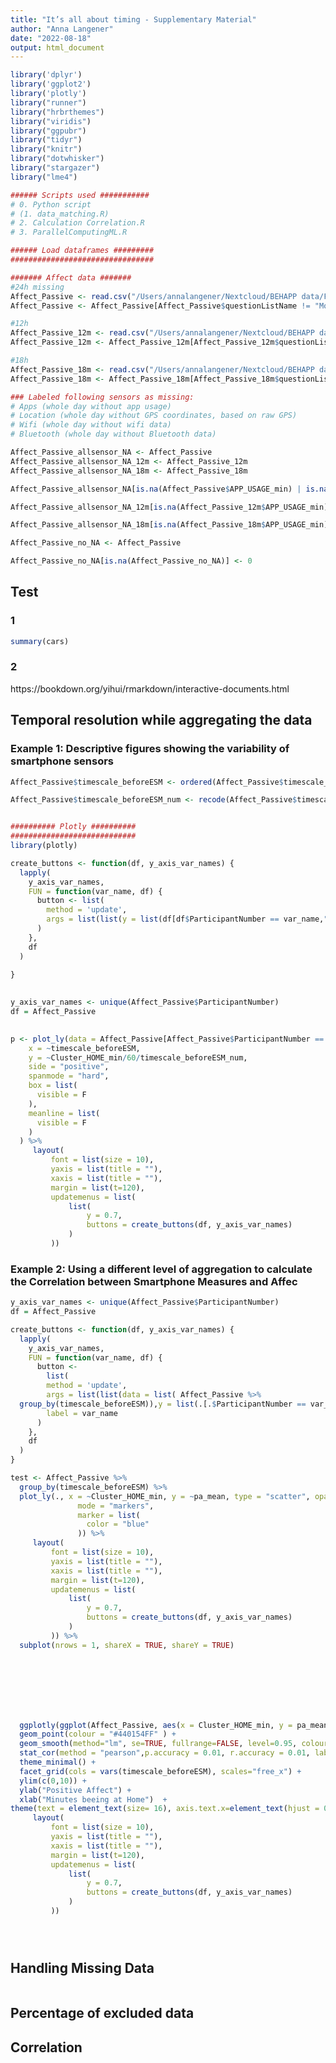 ```yaml
---
title: "It’s all about timing - Supplementary Material"
author: "Anna Langener"
date: "2022-08-18"
output: html_document
---
```



```r
library('dplyr')
library('ggplot2')
library('plotly')
library("runner")
library("hrbrthemes")
library("viridis")
library("ggpubr")
library("tidyr")
library("knitr")
library("dotwhisker")
library("stargazer")
library("lme4")

###### Scripts used ###########
# 0. Python script
# (1. data_matching.R)
# 2. Calculation Correlation.R
# 3. ParallelComputingML.R

###### Load dataframes #########
################################

####### Affect data #######
#24h missing
Affect_Passive <- read.csv("/Users/annalangener/Nextcloud/BEHAPP data/FullDataset_090622_24missing.csv")
Affect_Passive <- Affect_Passive[Affect_Passive$questionListName != "Morning assessment 1" & Affect_Passive$questionListName != "Morning Assessment",]

#12h
Affect_Passive_12m <- read.csv("/Users/annalangener/Nextcloud/BEHAPP data/FullDataset_090622_12missing.csv")
Affect_Passive_12m <- Affect_Passive_12m[Affect_Passive_12m$questionListName != "Morning assessment 1" & Affect_Passive_12m$questionListName != "Morning Assessment",]

#18h
Affect_Passive_18m <- read.csv("/Users/annalangener/Nextcloud/BEHAPP data/FullDataset_090622_18missing.csv")
Affect_Passive_18m <- Affect_Passive_18m[Affect_Passive_18m$questionListName != "Morning assessment 1" & Affect_Passive_18m$questionListName != "Morning Assessment",]

### Labeled following sensors as missing:
# Apps (whole day without app usage)
# Location (whole day without GPS coordinates, based on raw GPS)
# Wifi (whole day without wifi data)
# Bluetooth (whole day without Bluetooth data)

Affect_Passive_allsensor_NA <- Affect_Passive
Affect_Passive_allsensor_NA_12m <- Affect_Passive_12m
Affect_Passive_allsensor_NA_18m <- Affect_Passive_18m

Affect_Passive_allsensor_NA[is.na(Affect_Passive$APP_USAGE_min) | is.na(Affect_Passive$TIME_STATIONARY_min) | is.na(Affect_Passive$TOTAL_MACHASHES_number) | is.na(Affect_Passive$BLUETOOTH_TOTAL_MACHASHES_number),!colnames(Affect_Passive_allsensor_NA) %in% c("ParticipantNumber","Date", "pa_mean", "na_mean", "timescale_beforeESM")] <- NA

Affect_Passive_allsensor_NA_12m[is.na(Affect_Passive_12m$APP_USAGE_min) | is.na(Affect_Passive_12m$TIME_STATIONARY_min) | is.na(Affect_Passive_12m$TOTAL_MACHASHES_number) | is.na(Affect_Passive_12m$BLUETOOTH_TOTAL_MACHASHES_number),!colnames(Affect_Passive_allsensor_NA_12m) %in% c("ParticipantNumber","Date", "pa_mean", "na_mean", "timescale_beforeESM")] <- NA

Affect_Passive_allsensor_NA_18m[is.na(Affect_Passive_18m$APP_USAGE_min) | is.na(Affect_Passive_18m$TIME_STATIONARY_min) | is.na(Affect_Passive_18m$TOTAL_MACHASHES_number) | is.na(Affect_Passive_18m$BLUETOOTH_TOTAL_MACHASHES_number),!colnames(Affect_Passive_allsensor_NA_18m) %in% c("ParticipantNumber","Date", "pa_mean", "na_mean", "timescale_beforeESM")] <- NA

Affect_Passive_no_NA <- Affect_Passive

Affect_Passive_no_NA[is.na(Affect_Passive_no_NA)] <- 0
```

## Test {.tabset}

### 1

```r
summary(cars)
```

### 2


https://bookdown.org/yihui/rmarkdown/interactive-documents.html

## Temporal resolution while aggregating the data


### Example 1: Descriptive figures showing the variability of smartphone sensors
```r
Affect_Passive$timescale_beforeESM <- ordered(Affect_Passive$timescale_beforeESM,levels = c("1h","3h","6h","9h","12h","24h"))

Affect_Passive$timescale_beforeESM_num <- recode(Affect_Passive$timescale_beforeESM, "1h" = 1, "3h" = 3,"6h" = 6,"9h" = 9,"12h" = 12, "24h" = 24 )


########## Plotly ##########
############################
library(plotly)

create_buttons <- function(df, y_axis_var_names) {
  lapply(
    y_axis_var_names,
    FUN = function(var_name, df) {
      button <- list(
        method = 'update',
        args = list(list(y = list(df[df$ParticipantNumber == var_name,"Cluster_HOME_min"]/60/df[df$ParticipantNumber == var_name,"timescale_beforeESM_num"]))), label = var_name
      )
    },
    df
  )
  
}

 
y_axis_var_names <- unique(Affect_Passive$ParticipantNumber)
df = Affect_Passive

 
p <- plot_ly(data = Affect_Passive[Affect_Passive$ParticipantNumber == 117119,], type = 'violin', jitter = 1, points = 'all', width = 1,
    x = ~timescale_beforeESM,
    y = ~Cluster_HOME_min/60/timescale_beforeESM_num,
    side = "positive",
    spanmode = "hard",
    box = list(
      visible = F
    ),
    meanline = list(
      visible = F
    )
  ) %>%
     layout(
         font = list(size = 10),
         yaxis = list(title = ""),
         xaxis = list(title = ""),
         margin = list(t=120),
         updatemenus = list(
             list(
                 y = 0.7,
                 buttons = create_buttons(df, y_axis_var_names)
             )
         ))
```

### Example 2: Using a different level of aggregation to calculate the Correlation between Smartphone Measures and Affec

```r
y_axis_var_names <- unique(Affect_Passive$ParticipantNumber)
df = Affect_Passive

create_buttons <- function(df, y_axis_var_names) {
  lapply(
    y_axis_var_names,
    FUN = function(var_name, df) {
      button <-   
        list(
        method = 'update',
        args = list(list(data = list( Affect_Passive %>%
  group_by(timescale_beforeESM)),y = list(.[.$ParticipantNumber == var_name,"APP_USAGE_min"]))),
        label = var_name
      )
    },
    df
  )
}

test <- Affect_Passive %>%
  group_by(timescale_beforeESM) %>%
  plot_ly(., x = ~Cluster_HOME_min, y = ~pa_mean, type = "scatter", opacity = 0.5,
               mode = "markers",
               marker = list(
                 color = "blue"
               )) %>%
     layout(
         font = list(size = 10),
         yaxis = list(title = ""),
         xaxis = list(title = ""),
         margin = list(t=120),
         updatemenus = list(
             list(
                 y = 0.7,
                 buttons = create_buttons(df, y_axis_var_names)
             )
         )) %>%
  subplot(nrows = 1, shareX = TRUE, shareY = TRUE)  







  
  ggplotly(ggplot(Affect_Passive, aes(x = Cluster_HOME_min, y = pa_mean )) +
  geom_point(colour = "#440154FF" ) +
  geom_smooth(method="lm", se=TRUE, fullrange=FALSE, level=0.95, colour ="#21908CFF", fill ="#21908CFF") +
  stat_cor(method = "pearson",p.accuracy = 0.01, r.accuracy = 0.01, label.y = 0.3, label.sep = ",", label.x = 0, na.rm = TRUE, cor.coef.name = c("r")) +
  theme_minimal() +
  facet_grid(cols = vars(timescale_beforeESM), scales="free_x") +
  ylim(c(0,10)) +
  ylab("Positive Affect") +
  xlab("Minutes beeing at Home")  +
theme(text = element_text(size= 16), axis.text.x=element_text(hjust = 0.8))) %>%
     layout(
         font = list(size = 10),
         yaxis = list(title = ""),
         xaxis = list(title = ""),
         margin = list(t=120),
         updatemenus = list(
             list(
                 y = 0.7,
                 buttons = create_buttons(df, y_axis_var_names)
             )
         ))





```


## Handling Missing Data
```r
```

## Percentage of excluded data

## Correlation